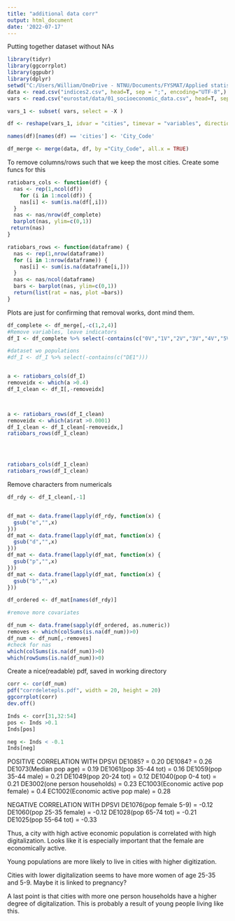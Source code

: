 ---
title: "additional data corr"
output: html_document
date: '2022-07-17'
---

Putting together dataset without NAs
```{r}
library(tidyr)
library(ggcorrplot)
library(ggpubr)
library(dplyr)
setwd("C:/Users/William/OneDrive - NTNU/Documents/FYSMAT/Applied statistics/DigiserData")
data <- read.csv("indices2.csv", head=T, sep = ";", encoding="UTF-8",)
vars <- read.csv("eurostat/data/01_socioeconomic_data.csv", head=T, sep = ",", encoding="UTF-8",)
```

```{r}
vars_1 <- subset( vars, select = -X )
```

```{r}
df <- reshape(vars_1, idvar = "cities", timevar = "variables", direction = "wide")
```

```{r}
names(df)[names(df) == 'cities'] <- 'City_Code'
```

```{r}
df_merge <- merge(data, df, by ="City_Code", all.x = TRUE)
```

To remove columns/rows such that we keep the most cities.
Create some funcs for this
```{r functions}
ratiobars_cols <- function(df) {
  nas <- rep(1,ncol(df))
    for (i in 1:ncol(df)) {
    nas[i] <- sum(is.na(df[,i]))
  }
  nas <- nas/nrow(df_complete)
  barplot(nas, ylim=c(0,1))
 return(nas)
}

ratiobars_rows <- function(dataframe) {
  nas <- rep(1,nrow(dataframe))
  for (i in 1:nrow(dataframe)) {
    nas[i] <- sum(is.na(dataframe[i,]))
  }
  nas <- nas/ncol(dataframe)
  bars <- barplot(nas, ylim=c(0,1))
  return(list(rat = nas, plot =bars))
}

```
Plots are just for confirming that removal works, dont mind them.


```{r try2}
df_complete <- df_merge[,-c(1,2,4)]
#Remove variables, leave indicators
df_I <- df_complete %>% select(-contains(c("0V","1V","2V","3V","4V","5V","6V","7V","8V","9V")))

#dataset wo populations
#df_I <- df_I %>% select(-contains(c("DE1")))


a <- ratiobars_cols(df_I)
removeidx <- which(a >0.4)
df_I_clean <- df_I[,-removeidx]



a <- ratiobars_rows(df_I_clean)
removeidx <- which(a$rat >0.0001)
df_I_clean <- df_I_clean[-removeidx,]
ratiobars_rows(df_I_clean)




ratiobars_cols(df_I_clean)
ratiobars_rows(df_I_clean)
```

Remove characters from numericals
```{r polishing fd_i}
df_rdy <- df_I_clean[,-1]


df_mat <- data.frame(lapply(df_rdy, function(x) {
  gsub("e","",x)
}))
df_mat <- data.frame(lapply(df_mat, function(x) {
  gsub("d","",x)
}))
df_mat <- data.frame(lapply(df_mat, function(x) {
  gsub("p","",x)
}))
df_mat <- data.frame(lapply(df_mat, function(x) {
  gsub("b","",x)
}))


```


```{r more polish}
df_ordered <- df_mat[names(df_rdy)]

#remove more covariates

df_num <- data.frame(sapply(df_ordered, as.numeric))
removes <- which(colSums(is.na(df_num))>0)
df_num <- df_num[,-removes]
#check for nas
which(colSums(is.na(df_num))>0)
which(rowSums(is.na(df_num))>0)
```


Create a nice(readable) pdf, saved in working directory
```{r corrplot 2}
corr <- cor(df_num)
pdf("corrdeletepls.pdf", width = 20, height = 20)
ggcorrplot(corr)
dev.off()
```


```{r actual corrs}
Inds <- corr[31,32:54]
pos <- Inds >0.1
Inds[pos]

neg <- Inds < -0.1
Inds[neg]
```



POSITIVE CORRELATION WITH DPSVI
DE1085? = 0.20
DE1084? = 0.26
DE1073(Median pop age) = 0.19
DE1061(pop 35-44 tot) = 0.16
DE1059(pop 35-44 male) = 0.21
DE1049(pop 20-24 tot) = 0.12
DE1040(pop 0-4 tot) = 0.21
DE3002(one person households) = 0.23
EC1003(Economic active pop female) = 0.4
EC1002(Economic active pop male) = 0.28



NEGATIVE CORRELATION WITH DPSVI
DE1076(pop female 5-9) = -0.12
DE1060(pop 25-35 female) = -0.12
DE1028(pop 65-74 tot) = -0.21
DE1025(pop 55-64 tot) = -0.33



Thus, a city with high active economic population is correlated with high digitalization. Looks like it is especially important that the female are economically active.

Young populations are more likely to live in cities with higher digitization.

Cities with lower digitalization seems to have more women of age 25-35 and 5-9. Maybe it is linked to pregnancy? 

A last point is that cities with more one person households have a higher degree of digitalization. This is probably a result of young people living like this.


